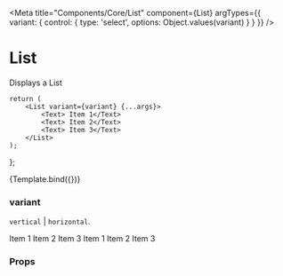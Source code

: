 
<Meta
    title="Components/Core/List"
    component={List}
    argTypes={{
        variant: {
            control: {
                type: 'select',
                options: Object.values(variant)
            }
        }
    }}
/>

# List

Displays a List

    return (
        <List variant={variant} {...args}>
            <Text> Item 1</Text>
            <Text> Item 2</Text>
            <Text> Item 3</Text>
        </List>
    );
};

<Preview>
    <Story
        name="List"
        args={{
            variant: 'vertical'
        }}
    >
        {Template.bind({})}
    </Story>
</Preview>

### variant

`vertical` | `horizontal`.

<Preview withToolbar>
    <div style={{ display: 'flex', flexWrap: 'wrap', justifyContent: 'space-around' }}>
        <List variant="vertical">
            <Text> Item 1</Text>
            <Text> Item 2</Text>
            <Text> Item 3</Text>
        </List>
        <List variant="horizontal">
            <Text> Item 1</Text>
            <Text> Item 2</Text>
            <Text> Item 3</Text>
        </List>
    </div>
</Preview>

### Props

<Props story="List" />
